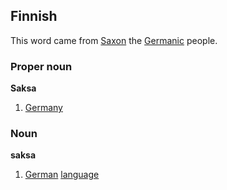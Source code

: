 ==Finnish==

This word came from [[Saxon]] the [[Germanic]] people.
===Proper noun===
'''Saksa'''
#[[Germany]]
===Noun===
'''saksa'''
#[[German]] [[language]]